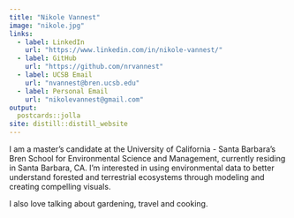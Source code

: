 ```yaml
---
title: "Nikole Vannest"
image: "nikole.jpg"
links:
  - label: LinkedIn
    url: "https://www.linkedin.com/in/nikole-vannest/"
  - label: GitHub
    url: "https://github.com/nrvannest"
  - label: UCSB Email
    url: "nvannest@bren.ucsb.edu"
  - label: Personal Email
    url: "nikolevannest@gmail.com"
output:
  postcards::jolla
site: distill::distill_website
---
```

 
I am a master's candidate at the University of California - Santa Barbara's Bren School 
for Environmental Science and Management, currently residing in Santa Barbara, CA. I'm interested in using environmental data to better understand forested and terrestrial ecosystems through modeling and creating compelling visuals.  
  
I also love talking about gardening, travel and cooking.
